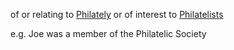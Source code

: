 of or relating to [[Philately]] or of interest to [[Philatelists]]

e.g. Joe was a member of the Philatelic Society